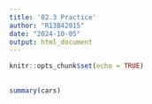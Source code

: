 ```yaml
---
title: '02.3 Practice'
author: "R13B42015"
date: "2024-10-05"
output: html_document
---
```


```r
knitr::opts_chunk$set(echo = TRUE)
```

## 

```r
summary(cars)
```

